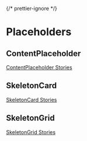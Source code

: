 
{/* prettier-ignore */}
<Meta title="Components/Placeholders" />

# Placeholders

## ContentPlaceholder


<Description of={ContentPlaceholder} />

[ContentPlaceholder Stories](?path=/docs/components-placeholders-contentplaceholder--docs)

<Canvas of={ContentPlaceholderStories.Default} />

## SkeletonCard


<Description of={SkeletonCard} />

[SkeletonCard Stories](?path=/docs/components-placeholders-skeletoncard--docs)

<Canvas of={SkeletonCardStories.Default} />

## SkeletonGrid


<Description of={SkeletonGrid} />

[SkeletonGrid Stories](?path=/docs/components-placeholders-skeletongrid--docs)

<Canvas of={SkeletonGridStories.Default} />
